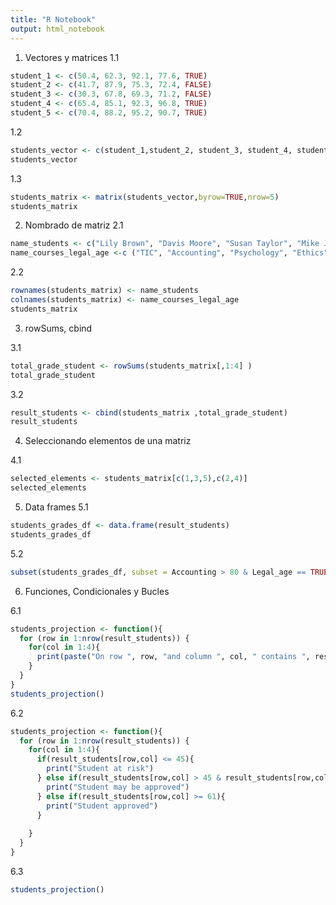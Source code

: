 ```yaml
---
title: "R Notebook"
output: html_notebook
---
```


1. Vectores y matrices
1.1
```r
student_1 <- c(50.4, 62.3, 92.1, 77.6, TRUE)
student_2 <- c(41.7, 87.9, 75.3, 72.4, FALSE)
student_3 <- c(30.3, 67.8, 69.3, 71.2, FALSE)
student_4 <- c(65.4, 85.1, 92.3, 96.8, TRUE)
student_5 <- c(70.4, 88.2, 95.2, 90.7, TRUE)
```
1.2
```r
students_vector <- c(student_1,student_2, student_3, student_4, student_5)
students_vector
```
1.3
```r
students_matrix <- matrix(students_vector,byrow=TRUE,nrow=5)
students_matrix
```

2. Nombrado de matriz
2.1
```r
name_students <- c("Lily Brown", "Davis Moore", "Susan Taylor", "Mike Jones","Tom Hill")
name_courses_legal_age <-c ("TIC", "Accounting", "Psychology", "Ethics","Legal_age")
```
2.2
```r
rownames(students_matrix) <- name_students
colnames(students_matrix) <- name_courses_legal_age
students_matrix
```
3. rowSums, cbind

3.1
```r

total_grade_student <- rowSums(students_matrix[,1:4] )
total_grade_student
```

3.2
```r

result_students <- cbind(students_matrix ,total_grade_student)
result_students
```

4. Seleccionando elementos de una matriz

4.1
```r

selected_elements <- students_matrix[c(1,3,5),c(2,4)]
selected_elements

```

5. Data frames
5.1
```r

students_grades_df <- data.frame(result_students)
students_grades_df
```
5.2

```r
subset(students_grades_df, subset = Accounting > 80 & Legal_age == TRUE)
```

6. Funciones, Condicionales y Bucles

6.1
```r
students_projection <- function(){
  for (row in 1:nrow(result_students)) {
    for(col in 1:4){
      print(paste("On row ", row, "and column ", col, " contains ", result_students[row,col]))
    }
  }
}
students_projection()
```
6.2
```r
students_projection <- function(){
  for (row in 1:nrow(result_students)) {
    for(col in 1:4){
      if(result_students[row,col] <= 45){
        print("Student at risk")
      } else if(result_students[row,col] > 45 & result_students[row,col] < 61){
        print("Student may be approved")
      } else if(result_students[row,col] >= 61){
        print("Student approved")
      }
      
    }
  }
}

```
6.3
```r

students_projection()
```

